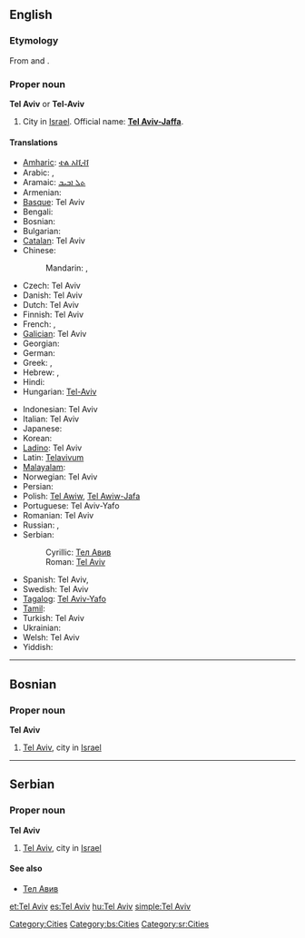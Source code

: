 ==English==

===Etymology===
From {{etyl|he}} {{term|תל|tr=tel|lang=he||hill}} and {{term|אביב|tr=aviv|lang=he||spring (season)}}.

===Proper noun===
{{wikipedia}}
'''Tel Aviv''' or '''Tel-Aviv'''

# City in [[Israel]]. Official name: '''[[Tel Aviv-Jaffa]]'''.

====Translations====
{{trans-top|city in Israel}}
* [[Amharic]]: [[ቴል አቪቭ]]
* Arabic: {{t-|ar|تل أبيب|tr=talli 'abiib}},  {{t|ar|تل أبيب يافا|tr=tálli 'abiib yaafa}}
* Aramaic: [[ܬܠ ܐܒܝܒ]]
* Armenian: {{t-|hy|Թել Ավիվ|tr=T'el Aviv}}
* [[Basque]]: Tel Aviv
* Bengali: {{t|bn|তেল আভিভ|sc=Beng|xs=Bengali}}
* Bosnian: {{t-|bs|Tel Aviv|m}}
* Bulgarian: {{t-|bg|Тел Авив}}
* [[Catalan]]: Tel Aviv
* Chinese:
*: Mandarin: {{t|cmn|特拉維夫|sc=Hani}},  {{t|cmn|特拉维夫|tr=Tèlāwéifū|sc=Hani}}
* Czech: Tel Aviv
* Danish: Tel Aviv
* Dutch: Tel Aviv
* Finnish: Tel Aviv
* French: {{t-|fr|Tel Aviv|m}},  {{t|fr|Tel-Aviv-Jaffa|m}}
* [[Galician]]: Tel Aviv
* Georgian: {{t|ka|თელ-ავივი|tr=t‘el-avivi|sc=Geor|xs=Georgian}}
* German: {{t-|de|Tel Aviv-Jaffa}}
* Greek: {{t|el|Τελ Αβίβ|tr=Tel Avív}},  {{t|el|Τελ Αβίβ - Γιάφα|tr=Tel Avív-Yáfa}}
* Hebrew: {{t+|he|תל אביב|f|tr=tel aviv}},  {{t|he|תל אביב-יפו|tr=tel aviv–yafo}}
* Hindi: {{t|hi|तेल अवीव|tr=tel avīv|xs=Hindi}}
* Hungarian: [[Tel-Aviv]]
{{trans-mid}}
* Indonesian: Tel Aviv
* Italian: Tel Aviv {{f}}
* Japanese: {{t|ja|テルアビブ|tr=Teru-Abibu}}
* Korean: {{t|ko|텔아비브|tr=Tel-Abibeu|sc=Hang}}
* [[Ladino]]: Tel Aviv
* Latin: [[Telavivum]]
* [[Malayalam]]: {{t|ml|ടെല് അവീവ്|sc=Mlym|xs=Malayalam}}
* Norwegian: Tel Aviv
* Persian: {{t|fa|تلآویو|xs=Persian}}
* Polish: [[Tel Awiw]], [[Tel Awiw-Jafa]]
* Portuguese: Tel Aviv-Yafo
* Romanian: Tel Aviv
* Russian: {{t-|ru|Тель-Авив|m|tr=Tel’-Avív}},  {{t|ru|Тель-Авив — Яффо|m|tr=Tel’-Avív - Jáffo}}
* Serbian:
*: Cyrillic: [[Тел Авив#Serbian|Тел Авив]] {{m}}
*: Roman: [[Tel Aviv#Serbian|Tel Aviv]] {{m}}
* Spanish: Tel Aviv,  {{t+|es|Tel Aviv|m}}
* Swedish: Tel Aviv
* [[Tagalog]]: [[Tel Aviv-Yafo]]
* [[Tamil]]: {{t|ta|டெல் அவீவ்|xs=Tamil}}
* Turkish: Tel Aviv
* Ukrainian: {{t|uk|Тель-Авів|m|tr=Tel’-Avív|xs=Ukrainian}}
* Welsh: Tel Aviv
* Yiddish: {{t-|yi|תל אביב|tr=tel aviv|sc=Hebr|xs=Yiddish}}
{{trans-bottom}}

[[Category:Cities]]

----

==Bosnian==

===Proper noun===
'''Tel Aviv''' {{m}}

# [[Tel Aviv]], city in [[Israel]]

[[Category:bs:Cities]]

----

==Serbian==

===Proper noun===
'''Tel Aviv''' {{m}}

# [[Tel Aviv]], city in [[Israel]]

====See also====
* [[Тел Авив#Serbian|Тел Авив]]

[[Category:sr:Cities]]

[[et:Tel Aviv]]
[[es:Tel Aviv]]
[[hu:Tel Aviv]]
[[simple:Tel Aviv]]